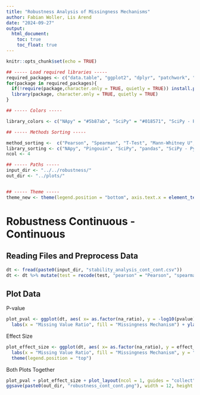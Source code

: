 ```yaml
---
title: "Robustness Analysis of Missingness Mechanisms"
author: Fabian Woller, Lis Arend
date: "2024-09-27"
output: 
  html_document:
    toc: true
    toc_float: true
---
```


```r
knitr::opts_chunk$set(echo = TRUE)

## ----- Load required libraries -----
required_packages <- c("data.table", "ggplot2", "dplyr", "patchwork", "RColorBrewer", "patchwork", "ggpubr")
for(package in required_packages){
  if(!require(package,character.only = TRUE, quietly = TRUE)) install.packages(package, dependencies = TRUE, quietly = TRUE)
  library(package, character.only = TRUE, quietly = TRUE)
}

## ----- Colors -----

library_colors <- c("NApy" = "#5b87ab", "SciPy" = "#018571", "SciPy - Python Loop" = "#80CDC1" , "pandas" = "#C01C8B", "Pingouin - Python Loop" = "#B2182B", "Pingouin" = "#F4A582","pandas - Python Loop" = "#F1B6DA", "NApy with Numba" = "#203f58", "NApy with C++" = "#acbed2")

## ----- Methods Sorting -----

method_sorting <-  c("Pearson", "Spearman", "T-Test", "Mann-Whitney U", "ANOVA", "Kruskal-Wallis", "Chi2")
library_sorting <- c("NApy", "Pingouin", "SciPy", "pandas", "SciPy - Python Loop", "pandas - Python Loop")
ncol <- 4

## ----- Paths -----
input_dir <- "../../robustness/"
out_dir <- "../plots/"


## ----- Theme -----
theme_new <- theme(legend.position = "bottom", axis.text.x = element_text(size = 12), axis.text.y = element_text(size = 12), axis.title.x = element_text(size = 14), axis.title.y = element_text(size = 14), legend.text = element_text(size = 12), legend.title = element_text(size = 14), strip.text = element_text(size = 14), strip.background = element_rect(fill = "white"))
```

# Robustness Continuous - Continuous

## Reading Files and Preprocess Data

```r
dt <- fread(paste0(input_dir, "stability_analysis_cont_cont.csv"))
dt <- dt %>% mutate(test = recode(test, "pearson" = "Pearson", "spearman" = "Spearman")) %>% as.data.table()
```

## Plot Data

P-value 

```r
plot_pval <- ggplot(dt, aes( x= as.factor(na_ratio), y = -log10(pvalue), fill = mechanism)) + geom_violin(width = 0.7, alpha = 0.5) + geom_boxplot(width = 0.2, position = position_dodge(width=0.7)) + theme_bw() + theme_new + facet_wrap(~test) +
  labs(x = "Missing Value Ratio", fill = "Missingness Mechanism") + ylab(expression(-log[10](italic(P)-value))) + theme(legend.position = "top")
```

Effect Size

```r
plot_effect_size <- ggplot(dt, aes( x= as.factor(na_ratio), y = effect_size, fill = mechanism)) + geom_violin(width = 0.7, alpha = 0.5) + geom_boxplot(width = 0.2, position = position_dodge(width=0.7)) + theme_bw() + theme_new + facet_wrap(~test) +
  labs(x = "Missing Value Ratio", fill = "Missingness Mechanism", y = "Effect Size") +
  theme(legend.position = "top")
```

Both Plots Together

```r
plot_pval + plot_effect_size + plot_layout(ncol = 1, guides = "collect", axes = "collect") + plot_annotation(tag_levels = "A") & theme(legend.position = 'top', plot.tag = element_text(size = 20, face = "bold")) 
ggsave(paste0(out_dir, "robustness_cont_cont.png"), width = 12, height = 10)
```

